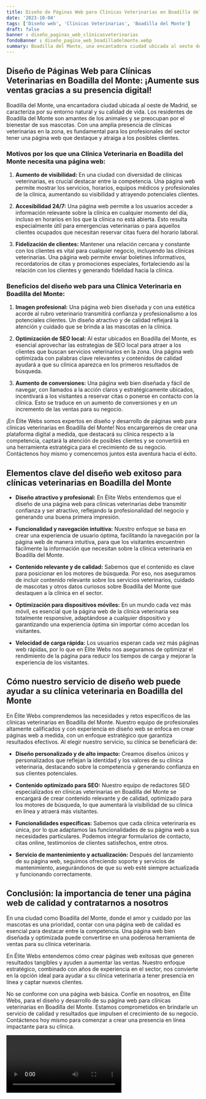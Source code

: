 ```yaml
---
title: Diseño de Páginas Web para Clínicas Veterinarias en Boadilla del Monte
date: '2023-10-04'
tags: ['Diseño web', 'Clínicas Veterinarias', 'Boadilla del Monte']
draft: false
banner : diseño_paginas_web_clínicasveterinarias
fondoBanner : diseño_pagina_web_boadilladelmonte.webp
summary: Boadilla del Monte, una encantadora ciudad ubicada al oeste de Madrid, se caracteriza por su entorno natural y su calidad de vida. Los residentes de Boadilla del Monte son amantes de los animales y se preocupan por el bienestar de sus mascotas. Con una amplia presencia de clínicas veterinarias en la zona, es fundamental para los profesionales del sector tener una página web que destaque y atraiga a los posibles clientes.
---
```


## Diseño de Páginas Web para Clínicas Veterinarias en Boadilla del Monte: ¡Aumente sus ventas gracias a su presencia digital!

Boadilla del Monte, una encantadora ciudad ubicada al oeste de Madrid, se caracteriza por su entorno natural y su calidad de vida. Los residentes de Boadilla del Monte son amantes de los animales y se preocupan por el bienestar de sus mascotas. Con una amplia presencia de clínicas veterinarias en la zona, es fundamental para los profesionales del sector tener una página web que destaque y atraiga a los posibles clientes.

### Motivos por los que una Clínica Veterinaria en Boadilla del Monte necesita una página web:

1. **Aumento de visibilidad:** En una ciudad con diversidad de clínicas veterinarias, es crucial destacar entre la competencia. Una página web permite mostrar los servicios, horarios, equipos médicos y profesionales de la clínica, aumentando su visibilidad y atrayendo potenciales clientes.

2. **Accesibilidad 24/7:** Una página web permite a los usuarios acceder a información relevante sobre la clínica en cualquier momento del día, incluso en horarios en los que la clínica no está abierta. Esto resulta especialmente útil para emergencias veterinarias o para aquellos clientes ocupados que necesitan reservar citas fuera del horario laboral.

3. **Fidelización de clientes:** Mantener una relación cercana y constante con los clientes es vital para cualquier negocio, incluyendo las clínicas veterinarias. Una página web permite enviar boletines informativos, recordatorios de citas y promociones especiales, fortaleciendo así la relación con los clientes y generando fidelidad hacia la clínica.

### Beneficios del diseño web para una Clínica Veterinaria en Boadilla del Monte:

1. **Imagen profesional:** Una página web bien diseñada y con una estética acorde al rubro veterinario transmitirá confianza y profesionalismo a los potenciales clientes. Un diseño atractivo y de calidad reflejará la atención y cuidado que se brinda a las mascotas en la clínica.

2. **Optimización de SEO local:** Al estar ubicados en Boadilla del Monte, es esencial aprovechar las estrategias de SEO local para atraer a los clientes que buscan servicios veterinarios en la zona. Una página web optimizada con palabras clave relevantes y contenidos de calidad ayudará a que su clínica aparezca en los primeros resultados de búsqueda.

3. **Aumento de conversiones:** Una página web bien diseñada y fácil de navegar, con llamados a la acción claros y estratégicamente ubicados, incentivará a los visitantes a reservar citas o ponerse en contacto con la clínica. Esto se traduce en un aumento de conversiones y en un incremento de las ventas para su negocio.

¡En Élite Webs somos expertos en diseño y desarrollo de páginas web para clínicas veterinarias en Boadilla del Monte! Nos encargaremos de crear una plataforma digital a medida, que destacará su clínica respecto a la competencia, captará la atención de posibles clientes y se convertirá en una herramienta estratégica para el crecimiento de su negocio. Contáctenos hoy mismo y comencemos juntos esta aventura hacia el éxito.

<GifSeo />

<Cta />

## Elementos clave del diseño web exitoso para clínicas veterinarias en Boadilla del Monte

- **Diseño atractivo y profesional:** En Élite Webs entendemos que el diseño de una página web para clínicas veterinarias debe transmitir confianza y ser atractivo, reflejando la profesionalidad del negocio y generando una buena primera impresión.

- **Funcionalidad y navegación intuitiva:** Nuestro enfoque se basa en crear una experiencia de usuario óptima, facilitando la navegación por la página web de manera intuitiva, para que los visitantes encuentren fácilmente la información que necesitan sobre la clínica veterinaria en Boadilla del Monte.

- **Contenido relevante y de calidad:** Sabemos que el contenido es clave para posicionar en los motores de búsqueda. Por eso, nos aseguramos de incluir contenido relevante sobre los servicios veterinarios, cuidado de mascotas y otros datos curiosos sobre Boadilla del Monte que destaquen a la clínica en el sector.

- **Optimización para dispositivos móviles:** En un mundo cada vez más móvil, es esencial que la página web de la clínica veterinaria sea totalmente responsive, adaptándose a cualquier dispositivo y garantizando una experiencia óptima sin importar cómo accedan los visitantes.

- **Velocidad de carga rápida:** Los usuarios esperan cada vez más páginas web rápidas, por lo que en Élite Webs nos aseguramos de optimizar el rendimiento de la página para reducir los tiempos de carga y mejorar la experiencia de los visitantes.

## Cómo nuestro servicio de diseño web puede ayudar a su clínica veterinaria en Boadilla del Monte

En Élite Webs comprendemos las necesidades y retos específicos de las clínicas veterinarias en Boadilla del Monte. Nuestro equipo de profesionales altamente calificados y con experiencia en diseño web se enfoca en crear páginas web a medida, con un enfoque estratégico que garantiza resultados efectivos. Al elegir nuestro servicio, su clínica se beneficiará de:

- **Diseño personalizado y de alto impacto:** Creamos diseños únicos y personalizados que reflejan la identidad y los valores de su clínica veterinaria, destacando sobre la competencia y generando confianza en sus clientes potenciales.

- **Contenido optimizado para SEO:** Nuestro equipo de redactores SEO especializados en clínicas veterinarias en Boadilla del Monte se encargará de crear contenido relevante y de calidad, optimizado para los motores de búsqueda, lo que aumentará la visibilidad de su clínica en línea y atraerá más visitantes.

- **Funcionalidades específicas:** Sabemos que cada clínica veterinaria es única, por lo que adaptamos las funcionalidades de su página web a sus necesidades particulares. Podemos integrar formularios de contacto, citas online, testimonios de clientes satisfechos, entre otros.

- **Servicio de mantenimiento y actualización:** Después del lanzamiento de su página web, seguimos ofreciendo soporte y servicios de mantenimiento, asegurándonos de que su web esté siempre actualizada y funcionando correctamente.

## Conclusión: la importancia de tener una página web de calidad y contratarnos a nosotros

En una ciudad como Boadilla del Monte, donde el amor y cuidado por las mascotas es una prioridad, contar con una página web de calidad es esencial para destacar entre la competencia. Una página web bien diseñada y optimizada puede convertirse en una poderosa herramienta de ventas para su clínica veterinaria.

En Élite Webs entendemos cómo crear páginas web exitosas que generen resultados tangibles y ayuden a aumentar las ventas. Nuestro enfoque estratégico, combinado con años de experiencia en el sector, nos convierte en la opción ideal para ayudar a su clínica veterinaria a tener presencia en línea y captar nuevos clientes.

No se conforme con una página web básica. Confíe en nosotros, en Élite Webs, para el diseño y desarrollo de su página web para clínicas veterinarias en Boadilla del Monte. Estamos comprometidos en brindarle un servicio de calidad y resultados que impulsen el crecimiento de su negocio. Contáctenos hoy mismo para comenzar a crear una presencia en línea impactante para su clínica.

<Video />

<CtaBot job='Clínicas Veterinarias' city='Boadilla del Monte'/>

<Gmaps query='Boadilla del Monte+españa+maps' />